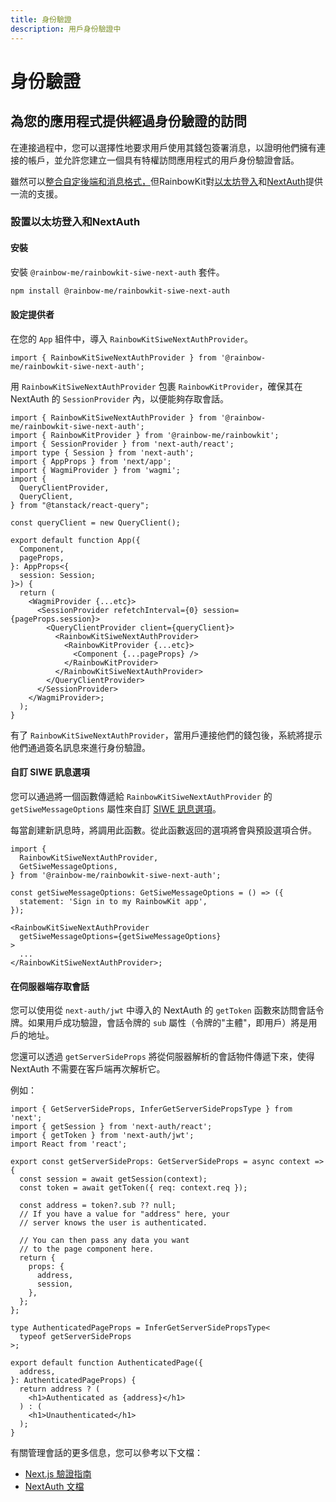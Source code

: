 ```yaml
---
title: 身份驗證
description: 用戶身份驗證中
---
```


# 身份驗證

## 為您的應用程式提供經過身份驗證的訪問

在連接過程中，您可以選擇性地要求用戶使用其錢包簽署消息，以證明他們擁有連接的帳戶，並允許您建立一個具有特權訪問應用程式的用戶身份驗證會話。

雖然可以[整合自定後端和消息格式，](/docs/custom-authentication)但RainbowKit對[以太坊登入](https://login.xyz)和[NextAuth](https://next-auth.js.org)提供一流的支援。

### 設置以太坊登入和NextAuth

#### 安裝

安裝 `@rainbow-me/rainbowkit-siwe-next-auth` 套件。

```bash
npm install @rainbow-me/rainbowkit-siwe-next-auth
```

#### 設定提供者

在您的 `App` 組件中，導入 `RainbowKitSiweNextAuthProvider`。

```tsx
import { RainbowKitSiweNextAuthProvider } from '@rainbow-me/rainbowkit-siwe-next-auth';
```

用 `RainbowKitSiweNextAuthProvider` 包裹 `RainbowKitProvider`，確保其在 NextAuth 的 `SessionProvider` 內，以便能夠存取會話。

```tsx
import { RainbowKitSiweNextAuthProvider } from '@rainbow-me/rainbowkit-siwe-next-auth';
import { RainbowKitProvider } from '@rainbow-me/rainbowkit';
import { SessionProvider } from 'next-auth/react';
import type { Session } from 'next-auth';
import { AppProps } from 'next/app';
import { WagmiProvider } from 'wagmi';
import {
  QueryClientProvider,
  QueryClient,
} from "@tanstack/react-query";

const queryClient = new QueryClient();

export default function App({
  Component,
  pageProps,
}: AppProps<{
  session: Session;
}>) {
  return (
    <WagmiProvider {...etc}>
      <SessionProvider refetchInterval={0} session={pageProps.session}>
        <QueryClientProvider client={queryClient}>
          <RainbowKitSiweNextAuthProvider>
            <RainbowKitProvider {...etc}>
              <Component {...pageProps} />
            </RainbowKitProvider>
          </RainbowKitSiweNextAuthProvider>
        </QueryClientProvider>
      </SessionProvider>
    </WagmiProvider>;
  );
}
```

有了 `RainbowKitSiweNextAuthProvider`，當用戶連接他們的錢包後，系統將提示他們通過簽名訊息來進行身份驗證。

#### 自訂 SIWE 訊息選項

您可以通過將一個函數傳遞給 `RainbowKitSiweNextAuthProvider` 的 `getSiweMessageOptions` 屬性來自訂 [SIWE 訊息選項](https://viem.sh/docs/siwe/utilities/createSiweMessage#parameters)。

每當創建新訊息時，將調用此函數。從此函數返回的選項將會與預設選項合併。

```tsx
import {
  RainbowKitSiweNextAuthProvider,
  GetSiweMessageOptions,
} from '@rainbow-me/rainbowkit-siwe-next-auth';

const getSiweMessageOptions: GetSiweMessageOptions = () => ({
  statement: 'Sign in to my RainbowKit app',
});

<RainbowKitSiweNextAuthProvider
  getSiweMessageOptions={getSiweMessageOptions}
>
  ...
</RainbowKitSiweNextAuthProvider>;
```

#### 在伺服器端存取會話

您可以使用從 `next-auth/jwt` 中導入的 NextAuth 的 `getToken` 函數來訪問會話令牌。如果用戶成功驗證，會話令牌的 `sub` 屬性（令牌的"主體"，即用戶）將是用戶的地址。

您還可以透過 `getServerSideProps` 將從伺服器解析的會話物件傳遞下來，使得 NextAuth 不需要在客戶端再次解析它。

例如：

```tsx
import { GetServerSideProps, InferGetServerSidePropsType } from 'next';
import { getSession } from 'next-auth/react';
import { getToken } from 'next-auth/jwt';
import React from 'react';

export const getServerSideProps: GetServerSideProps = async context => {
  const session = await getSession(context);
  const token = await getToken({ req: context.req });

  const address = token?.sub ?? null;
  // If you have a value for "address" here, your
  // server knows the user is authenticated.

  // You can then pass any data you want
  // to the page component here.
  return {
    props: {
      address,
      session,
    },
  };
};

type AuthenticatedPageProps = InferGetServerSidePropsType<
  typeof getServerSideProps
>;

export default function AuthenticatedPage({
  address,
}: AuthenticatedPageProps) {
  return address ? (
    <h1>Authenticated as {address}</h1>
  ) : (
    <h1>Unauthenticated</h1>
  );
}
```

有關管理會話的更多信息，您可以參考以下文檔：

- [Next.js 驗證指南](https://nextjs.org/docs/authentication)
- [NextAuth 文檔](https://next-auth.js.org)
